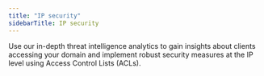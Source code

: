 ---
title: "IP security"
sidebarTitle: IP security
---

Use our in-depth threat intelligence analytics to gain insights about clients accessing your domain and implement robust security measures at the IP level using Access Control Lists (ACLs).